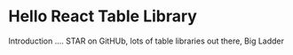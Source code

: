 
<Meta title="Introduction/Welcome" />

# Hello React Table Library

Introduction .... STAR on GitHUb, lots of table libraries out there, Big Ladder

